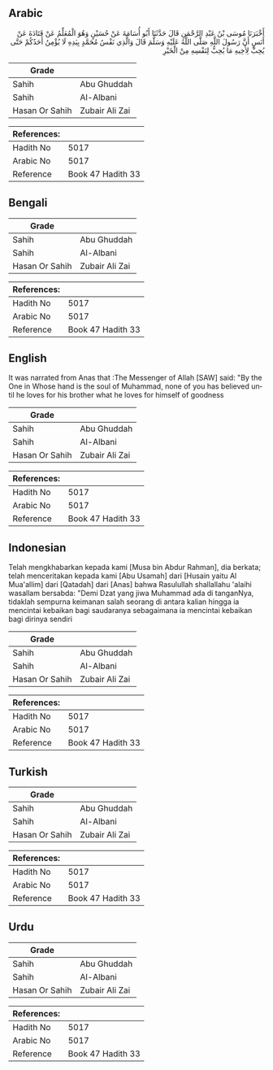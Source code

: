 ## Arabic


<div dir="rtl" lang="ar" style={{fontSize:'larger',backgroundColor:'#f8f9fa',padding:20}}>
أَخْبَرَنَا مُوسَى بْنُ عَبْدِ الرَّحْمَنِ قَالَ حَدَّثَنَا أَبُو أُسَامَةَ عَنْ حُسَيْنٍ وَهُوَ الْمُعَلِّمُ عَنْ قَتَادَةَ عَنْ أَنَسٍ أَنَّ رَسُولَ اللَّهِ صَلَّى اللَّهُ عَلَيْهِ وَسَلَّمَ قَالَ وَالَّذِي نَفْسُ مُحَمَّدٍ بِيَدِهِ لَا يُؤْمِنُ أَحَدُكُمْ حَتَّى يُحِبَّ لِأَخِيهِ مَا يُحِبُّ لِنَفْسِهِ مِنْ الْخَيْرِ
</div>
<div style={{backgroundColor:'#f8f9fa',padding:20, marginBottom: 10}}><table> <thead> <tr> <th>Grade</th> <th></th> </tr> </thead> <tbody> <tr><td>Sahih</td><td>Abu Ghuddah</td></tr><tr><td>Sahih</td><td>Al-Albani</td></tr><tr><td>Hasan Or Sahih</td><td>Zubair Ali Zai</td></tr></tbody></table><table> <thead> <tr> <th>References:</th> <th></th> </tr> </thead> <tbody><tr><td>Hadith No</td><td>5017</td></tr><tr><td>Arabic No</td><td>5017</td></tr><tr><td>Reference</td><td>Book 47 Hadith 33</td></tr></tbody></table></div>

## Bengali


<div dir="ltr" lang="bn" style={{fontSize:'larger',backgroundColor:'#f8f9fa',padding:20}}>

</div>
<div style={{backgroundColor:'#f8f9fa',padding:20, marginBottom: 10}}><table> <thead> <tr> <th>Grade</th> <th></th> </tr> </thead> <tbody> <tr><td>Sahih</td><td>Abu Ghuddah</td></tr><tr><td>Sahih</td><td>Al-Albani</td></tr><tr><td>Hasan Or Sahih</td><td>Zubair Ali Zai</td></tr></tbody></table><table> <thead> <tr> <th>References:</th> <th></th> </tr> </thead> <tbody><tr><td>Hadith No</td><td>5017</td></tr><tr><td>Arabic No</td><td>5017</td></tr><tr><td>Reference</td><td>Book 47 Hadith 33</td></tr></tbody></table></div>

## English


<div dir="ltr" lang="en" style={{fontSize:'larger',backgroundColor:'#f8f9fa',padding:20}}>
It was narrated from Anas that :The Messenger of Allah [SAW] said: "By the One in Whose hand is the soul of Muhammad, none of you has believed until he loves for his brother what he loves for himself of goodness
</div>
<div style={{backgroundColor:'#f8f9fa',padding:20, marginBottom: 10}}><table> <thead> <tr> <th>Grade</th> <th></th> </tr> </thead> <tbody> <tr><td>Sahih</td><td>Abu Ghuddah</td></tr><tr><td>Sahih</td><td>Al-Albani</td></tr><tr><td>Hasan Or Sahih</td><td>Zubair Ali Zai</td></tr></tbody></table><table> <thead> <tr> <th>References:</th> <th></th> </tr> </thead> <tbody><tr><td>Hadith No</td><td>5017</td></tr><tr><td>Arabic No</td><td>5017</td></tr><tr><td>Reference</td><td>Book 47 Hadith 33</td></tr></tbody></table></div>

## Indonesian


<div dir="ltr" lang="id" style={{fontSize:'larger',backgroundColor:'#f8f9fa',padding:20}}>
Telah mengkhabarkan kepada kami [Musa bin Abdur Rahman], dia berkata; telah menceritakan kepada kami [Abu Usamah] dari [Husain yaitu Al Mua'allim] dari [Qatadah] dari [Anas] bahwa Rasulullah shallallahu 'alaihi wasallam bersabda: "Demi Dzat yang jiwa Muhammad ada di tanganNya, tidaklah sempurna keimanan salah seorang di antara kalian hingga ia mencintai kebaikan bagi saudaranya sebagaimana ia mencintai kebaikan bagi dirinya sendiri
</div>
<div style={{backgroundColor:'#f8f9fa',padding:20, marginBottom: 10}}><table> <thead> <tr> <th>Grade</th> <th></th> </tr> </thead> <tbody> <tr><td>Sahih</td><td>Abu Ghuddah</td></tr><tr><td>Sahih</td><td>Al-Albani</td></tr><tr><td>Hasan Or Sahih</td><td>Zubair Ali Zai</td></tr></tbody></table><table> <thead> <tr> <th>References:</th> <th></th> </tr> </thead> <tbody><tr><td>Hadith No</td><td>5017</td></tr><tr><td>Arabic No</td><td>5017</td></tr><tr><td>Reference</td><td>Book 47 Hadith 33</td></tr></tbody></table></div>

## Turkish


<div dir="ltr" lang="tr" style={{fontSize:'larger',backgroundColor:'#f8f9fa',padding:20}}>

</div>
<div style={{backgroundColor:'#f8f9fa',padding:20, marginBottom: 10}}><table> <thead> <tr> <th>Grade</th> <th></th> </tr> </thead> <tbody> <tr><td>Sahih</td><td>Abu Ghuddah</td></tr><tr><td>Sahih</td><td>Al-Albani</td></tr><tr><td>Hasan Or Sahih</td><td>Zubair Ali Zai</td></tr></tbody></table><table> <thead> <tr> <th>References:</th> <th></th> </tr> </thead> <tbody><tr><td>Hadith No</td><td>5017</td></tr><tr><td>Arabic No</td><td>5017</td></tr><tr><td>Reference</td><td>Book 47 Hadith 33</td></tr></tbody></table></div>

## Urdu


<div dir="rtl" lang="ur" style={{fontSize:'larger',backgroundColor:'#f8f9fa',padding:20}}>

</div>
<div style={{backgroundColor:'#f8f9fa',padding:20, marginBottom: 10}}><table> <thead> <tr> <th>Grade</th> <th></th> </tr> </thead> <tbody> <tr><td>Sahih</td><td>Abu Ghuddah</td></tr><tr><td>Sahih</td><td>Al-Albani</td></tr><tr><td>Hasan Or Sahih</td><td>Zubair Ali Zai</td></tr></tbody></table><table> <thead> <tr> <th>References:</th> <th></th> </tr> </thead> <tbody><tr><td>Hadith No</td><td>5017</td></tr><tr><td>Arabic No</td><td>5017</td></tr><tr><td>Reference</td><td>Book 47 Hadith 33</td></tr></tbody></table></div>